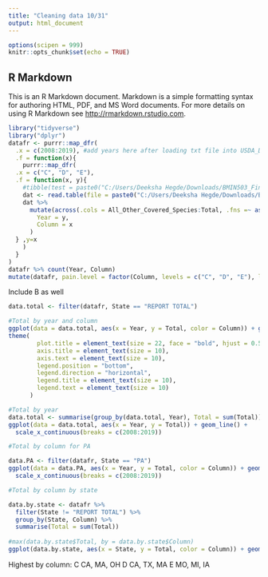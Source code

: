 ```yaml
---
title: "Cleaning data 10/31"
output: html_document
---
```


```r
options(scipen = 999)
knitr::opts_chunk$set(echo = TRUE)
```

## R Markdown

This is an R Markdown document. Markdown is a simple formatting syntax for authoring HTML, PDF, and MS Word documents. For more details on using R Markdown see <http://rmarkdown.rstudio.com>.

```r
library("tidyverse")
library("dplyr")
datafr <- purrr::map_dfr(
  .x = c(2008:2019), #add years here after loading txt file into USDA_Data folder
  .f = function(x){
    purrr::map_dfr(
  .x = c("C", "D", "E"),
  .f = function(x, y){
    #tibble(test = paste0("C:/Users/Deeksha Hegde/Downloads/BMIN503_Final_Project/USDA_Data/",y,"_col_",x,".txt")) #Testing if loop works correctly
    dat <- read.table(file = paste0("C:/Users/Deeksha Hegde/Downloads/BMIN503_Final_Project/USDA_Data/",y,"_col_",x,".txt"), header = TRUE, sep = "\t")
    dat %>%
      mutate(across(.cols = All_Other_Covered_Species:Total, .fns =~ as.numeric(str_remove_all(string = .x, ","))), 
        Year = y,
        Column = x
      )
  } ,y=x
    )
  }
)
datafr %>% count(Year, Column)
mutate(datafr, pain.level = factor(Column, levels = c("C", "D", "E"), labels = c(0, 1, 2)))
```

Include B as well

```r

data.total <- filter(datafr, State == "REPORT TOTAL")

#Total by year and column
ggplot(data = data.total, aes(x = Year, y = Total, color = Column)) + geom_line() + scale_x_continuous(breaks = c(2008:2019)) + scale_y_continuous(breaks = seq(100000, 700000, by = 100000)) +
theme(
        plot.title = element_text(size = 22, face = "bold", hjust = 0.5),
        axis.title = element_text(size = 10),
        axis.text = element_text(size = 10),
        legend.position = "bottom",
        legend.direction = "horizontal",
        legend.title = element_text(size = 10),
        legend.text = element_text(size = 10)
      )

#Total by year
data.total <- summarise(group_by(data.total, Year), Total = sum(Total))
ggplot(data = data.total, aes(x = Year, y = Total)) + geom_line() +
  scale_x_continuous(breaks = c(2008:2019))
```


```r
#Total by column for PA

data.PA <- filter(datafr, State == "PA")
ggplot(data = data.PA, aes(x = Year, y = Total, color = Column)) + geom_line()+
  scale_x_continuous(breaks = c(2008:2019))
```

```r
#Total by column by state

data.by.state <- datafr %>%
  filter(State != "REPORT TOTAL") %>%
  group_by(State, Column) %>%
  summarise(Total = sum(Total))
  
#max(data.by.state$Total, by = data.by.state$Column)   
ggplot(data.by.state, aes(x = State, y = Total, color = Column)) + geom_point()
```

Highest by column:
C CA, MA, OH
D CA, TX, MA
E MO, MI, IA